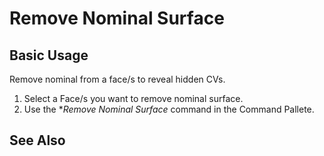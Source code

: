 
# Remove Nominal Surface

<Reference shortcut="" command="Delete Redundant Topology" button="" />

## Basic Usage

Remove nominal from a face/s to reveal hidden CVs.

1. Select a Face/s you want to remove nominal surface.
2. Use the **Remove Nominal Surface* command in the Command Pallete.

<VideoPlayer fileName="remove-nominal-surface"/>

## See Also